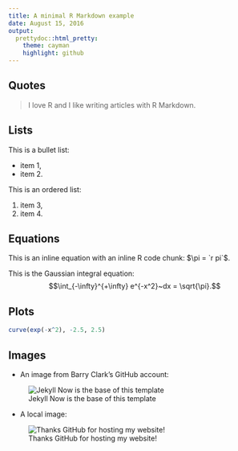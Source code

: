 ```yaml
---
title: A minimal R Markdown example
date: August 15, 2016
output: 
  prettydoc::html_pretty:
    theme: cayman
    highlight: github
---
```


## Quotes

> I love R and I like writing articles with R Markdown.

## Lists

This is a bullet list:

- item 1,
- item 2.

This is an ordered list:

1. item 3,
2. item 4.

## Equations

This is an inline equation with an inline R code chunk: $\pi = `r pi`$.

This is the Gaussian integral equation: $$\int_{-\infty}^{+\infty} e^{-x^2}~dx = \sqrt{\pi}.$$

## Plots

```r
curve(exp(-x^2), -2.5, 2.5)
```

## Images

- An image from Barry Clark's GitHub account:

![Jekyll Now is the base of this template](https://raw.githubusercontent.com/barryclark/jekyll-now/master/images/jekyll-logo.png)

- A local image:

![Thanks GitHub for hosting my website!](../images/github-pages.jpg)
